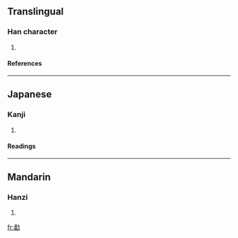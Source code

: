 ==Translingual==
===Han character===
{{Han char|rn=19|rad=力|as=12|sn=14|four=2462<sub>7</sub>|canj=竹田大尸 (HWKS)}}
# {{defn|Han}}
====References====
{{Han ref|kx=0149.210|dkj=02444|dj=0337.130|hdz=10380.150|uh=52EB|ud=21227|bh=E144|bd=57668}}
----
==Japanese==
===Kanji===
{{ja-kanji|grade=|rs=力12}}
# {{defn|Japanese}} 
====Readings====
{{ja-readings|on=[[はん]] (han), [[ほん]] (hon)|kun=[[すこやか]] (sukoyaka)}}
----
==Mandarin==
===Hanzi===
{{cmn-hanzi|pin=[[fán]] (fan2)|wg=fan<sup>2</sup>}}
# {{defn|Mandarin}}

[[fr:勫]]